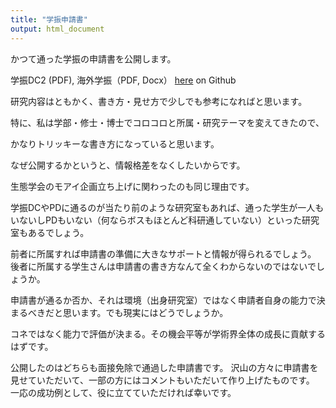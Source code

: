```yaml
---
title: "学振申請書"
output: html_document
---
```


かつて通った学振の申請書を公開します。

学振DC2 (PDF), 海外学振（PDF, Docx） [here](https://github.com/Kei-Atsumi/Curriculum_vitae/tree/master/files) on Github

研究内容はともかく、書き方・見せ方で少しでも参考になればと思います。

特に、私は学部・修士・博士でコロコロと所属・研究テーマを変えてきたので、

かなりトリッキーな書き方になっていると思います。

なぜ公開するかというと、情報格差をなくしたいからです。

生態学会のモアイ企画立ち上げに関わったのも同じ理由です。

学振DCやPDに通るのが当たり前のような研究室もあれば、通った学生が一人もいないしPDもいない（何ならボスもほとんど科研通していない）といった研究室もあるでしょう。

前者に所属すれば申請書の準備に大きなサポートと情報が得られるでしょう。
後者に所属する学生さんは申請書の書き方なんて全くわからないのではないでしょうか。

申請書が通るか否か、それは環境（出身研究室）ではなく申請者自身の能力で決まるべきだと思います。でも現実にはどうでしょうか。

コネではなく能力で評価が決まる。その機会平等が学術界全体の成長に貢献するはずです。

公開したのはどちらも面接免除で通過した申請書です。
沢山の方々に申請書を見せていただいて、一部の方にはコメントもいただいて作り上げたものです。
一応の成功例として、役に立てていただければ幸いです。
